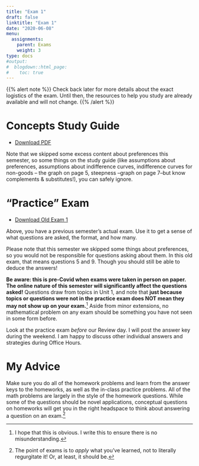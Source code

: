 ```yaml
---
title: "Exam 1"
draft: false
linktitle: "Exam 1"
date: "2020-06-08"
menu:
  assignments:
    parent: Exams
    weight: 3
type: docs
#output:
#  blogdown::html_page:
#    toc: true
---
```


{{% alert note %}}
Check back later for more details about the exact logistics of the exam. Until then, the resources to help you study are already available and will not change.
{{% /alert %}}

# Concepts Study Guide

- [<i class="fas fa-file-pdf"></i> Download PDF](/examprep/exam_1_study_guide.pdf)

Note that we skipped some excess content about preferences this semester, so some things on the study guide (like assumptions about preferences, assumptions about indifference curves, indifference curves for non-goods -- the graph on page 5, steepness --graph on page 7--but know complements & substitutes!), you can safely ignore.

# "Practice" Exam

- [<i class="fas fa-file-pdf"></i> Download Old Exam 1](/examprep/Exam1.pdf)

Above, you have a previous semester's actual exam. Use it to get a sense of what questions are asked, the format, and how many. 

Please note that this semester we skipped some things about preferences, so you would not be responsible for questions asking about them. In this old exam, that means questions 5 and 9. Though you should still be able to deduce the answers!

**Be aware: this is pre-Covid when exams were taken in person on paper. The online nature of this semester will significantly affect the questions asked!** Questions draw from topics in Unit 1, and note that **just because topics or questions were not in the practice exam does NOT mean they may not show up on your exam.**^[I hope that this is obvious. I write this to ensure there is no misunderstanding.] Aside from minor extensions, no mathematical problem on any exam should be something you have not seen in some form before. 

Look at the practice exam *before* our Review day. I will post the answer key during the weekend. I am happy to discuss other individual answers and strategies during Office Hours.

# My Advice

Make sure you do all of the homework problems and learn from the answer keys to the homeworks, as well as the in-class practice problems. All of the math problems are largely in the style of the homework questions. While some of the questions should be novel applications, conceptual questions on homeworks will get you in the right headspace to think about answering a question on an exam.^[The point of exams is to *apply* what you've learned, not to literally regurgitate it! Or, at least, it should be.]